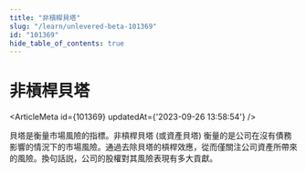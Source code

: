 ```yaml
---
title: "非槓桿貝塔"
slug: "/learn/unlevered-beta-101369"
id: "101369"
hide_table_of_contents: true
---
```



# 非槓桿貝塔

<ArticleMeta id={101369} updatedAt={'2023-09-26 13:58:54'} />
<div className='border-solid border-b border-t-0 my-4 border-[var(--ifm-color-gray-300)]' />

貝塔是衡量市場風險的指標。非槓桿貝塔 (或資產貝塔) 衡量的是公司在沒有債務影響的情況下的市場風險。通過去除貝塔的槓桿效應，從而僅關注公司資產所帶來的風險。換句話説，公司的股權對其風險表現有多大貢獻。
